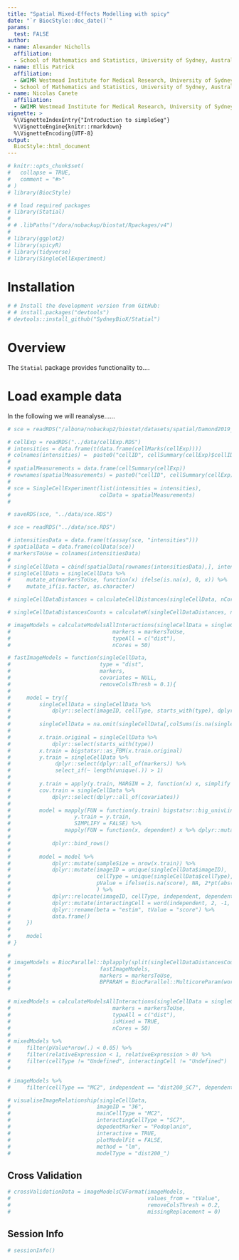 ```yaml
---
title: "Spatial Mixed-Effects Modelling with spicy"
date: "`r BiocStyle::doc_date()`"
params:
  test: FALSE
author:
- name: Alexander Nicholls
  affiliation:  
  - School of Mathematics and Statistics, University of Sydney, Australia
- name: Ellis Patrick
  affiliation:
  - &WIMR Westmead Institute for Medical Research, University of Sydney, Australia
  - School of Mathematics and Statistics, University of Sydney, Australia
- name: Nicolas Canete
  affiliation:  
  - &WIMR Westmead Institute for Medical Research, University of Sydney, Australia
vignette: >
  %\VignetteIndexEntry{"Introduction to simpleSeg"}
  %\VignetteEngine{knitr::rmarkdown}
  %\VignetteEncoding{UTF-8}
output: 
  BiocStyle::html_document
---
```

  
```r
# knitr::opts_chunk$set(
#   collapse = TRUE,
#   comment = "#>"
# )
# library(BiocStyle)
```


```r
# # load required packages
# library(Statial)
# 
# # .libPaths("/dora/nobackup/biostat/Rpackages/v4")
# 
# library(ggplot2)
# library(spicyR)
# library(tidyverse)
# library(SingleCellExperiment)
```

# Installation

```r
# # Install the development version from GitHub:
# # install.packages("devtools")
# devtools::install_github("SydneyBioX/Statial")
```

# Overview

The `Statial` package provides functionality to.... 


# Load example data

In the following we will reanalyse......

```r
# sce = readRDS("/albona/nobackup2/biostat/datasets/spatial/Damond2019_Diabetes_IMC/analysis/DamondCellsSCE.rds")

# cellExp = readRDS("../data/cellExp.RDS")
# intensities = data.frame(t(data.frame(cellMarks(cellExp))))
# colnames(intensities) =  paste0("cellID", cellSummary(cellExp)$cellID)
# 
# spatialMeasurements = data.frame(cellSummary(cellExp))
# rownames(spatialMeasurements) = paste0("cellID", cellSummary(cellExp)$cellID)
# 
# sce = SingleCellExperiment(list(intensities = intensities),
#                            colData = spatialMeasurements)
# 

# saveRDS(sce, "../data/sce.RDS")

```


```r
# sce = readRDS("../data/sce.RDS")
```



```r
# intensitiesData = data.frame(t(assay(sce, "intensities")))
# spatialData = data.frame(colData(sce))
# markersToUse = colnames(intensitiesData)
# 
# singleCellData = cbind(spatialData[rownames(intensitiesData),], intensitiesData)
# singleCellData = singleCellData %>% 
#     mutate_at(markersToUse, function(x) ifelse(is.na(x), 0, x)) %>% 
#     mutate_if(is.factor, as.character)
```


```r
# singleCellDataDistances = calculateCellDistances(singleCellData, nCores = 50, Rs = c(200))
```


```r
# singleCellDataDistancesCounts = calculateK(singleCellDataDistances, nCores = 50, Rs = c(200))
```


```r
# imageModels = calculateModelsAllInteractions(singleCellData = singleCellDataDistancesCounts, 
#                                markers = markersToUse, 
#                                typeAll = c("dist"),
#                                nCores = 50)
```

```r
# fastImageModels = function(singleCellData,
#                            type = "dist",
#                            markers,
#                            covariates = NULL,
#                            removeColsThresh = 0.1){
# 
#     model = try({
#         singleCellData = singleCellData %>%
#             dplyr::select(imageID, cellType, starts_with(type), dplyr::all_of(markers), dplyr::all_of(covariates))
# 
#         singleCellData = na.omit(singleCellData[,colSums(is.na(singleCellData)) < removeColsThresh*nrow(singleCellData)])
# 
#         x.train.original = singleCellData %>%
#             dplyr::select(starts_with(type))
#         x.train = bigstatsr::as_FBM(x.train.original)
#         y.train = singleCellData %>%
#              dplyr::select(dplyr::all_of(markers)) %>%
#              select_if(~ length(unique(.)) > 1)
# 
#         y.train = apply(y.train, MARGIN = 2, function(x) x, simplify = FALSE)
#         cov.train = singleCellData %>%
#             dplyr::select(dplyr::all_of(covariates))
# 
#         model = mapply(FUN = function(y.train) bigstatsr::big_univLinReg(X = x.train, y.train = y.train , covar.train = as.matrix(cov.train)),
#                    y.train = y.train,
#                    SIMPLIFY = FALSE) %>%
#                 mapply(FUN = function(x, dependent) x %>% dplyr::mutate(independent = colnames(x.train.original),
#                                                                         dependent = dependent), dependent = names(.), SIMPLIFY = FALSE) %>%
#             dplyr::bind_rows()
# 
#         model = model %>%
#             dplyr::mutate(sampleSize = nrow(x.train)) %>%
#             dplyr::mutate(imageID = unique(singleCellData$imageID),
#                           cellType = unique(singleCellData$cellType),
#                           pValue = ifelse(is.na(score), NA, 2*pt(abs(score), df = sampleSize - 2 - ncol(cov.train), lower.tail = FALSE))
#                           ) %>%
#             dplyr::relocate(imageID, cellType, independent, dependent) %>%
#             dplyr::mutate(interactingCell = word(independent, 2, -1, "_"), type = word(independent, 1, 1, "_")) %>%
#             dplyr::rename(beta = "estim", tValue = "score") %>%
#             data.frame()
#     })
# 
#     model
# }

# 
# imageModels = BiocParallel::bplapply(split(singleCellDataDistancesCounts, ~imageID + cellType), 
#                            fastImageModels, 
#                            markers = markersToUse,
#                            BPPARAM = BiocParallel::MulticoreParam(workers = 50))
# 


```








```r
# mixedModels = calculateModelsAllInteractions(singleCellData = singleCellDataDistancesCounts, 
#                                markers = markersToUse, 
#                                typeAll = c("dist"),
#                                isMixed = TRUE,
#                                nCores = 50)
# 
# mixedModels %>% 
#     filter(pValue*nrow(.) < 0.05) %>% 
#     filter(relativeExpression < 1, relativeExpression > 0) %>% 
#     filter(cellType != "Undefined", interactingCell != "Undefined") 
# 

```


```r
# imageModels %>% 
#     filter(cellType == "MC2", independent == "dist200_SC7", dependent == "Podoplanin") 

```



```r
# visualiseImageRelationship(singleCellData, 
#                           imageID = "36", 
#                           mainCellType = "MC2",
#                           interactingCellType = "SC7",
#                           depedentMarker = "Podoplanin", 
#                           interactive = TRUE, 
#                           plotModelFit = FALSE,
#                           method = "lm",
#                           modelType = "dist200_")
```


## Cross Validation
```r
# crossValidationData = imageModelsCVFormat(imageModels, 
#                                           values_from = "tValue",  
#                                           removeColsThresh = 0.2, 
#                                           missingReplacement = 0)
```


## Session Info
```r
# sessionInfo()
```


